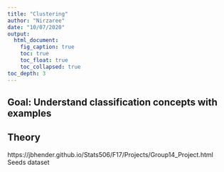 ```yaml
---
title: "Clustering"
author: "Nirzaree"
date: "10/07/2020"
output:
  html_document:
    fig_caption: true
    toc: true
    toc_float: true
    toc_collapsed: true
toc_depth: 3
---
```


## Goal: Understand classification concepts with examples

## Theory

https://jbhender.github.io/Stats506/F17/Projects/Group14_Project.html Seeds dataset